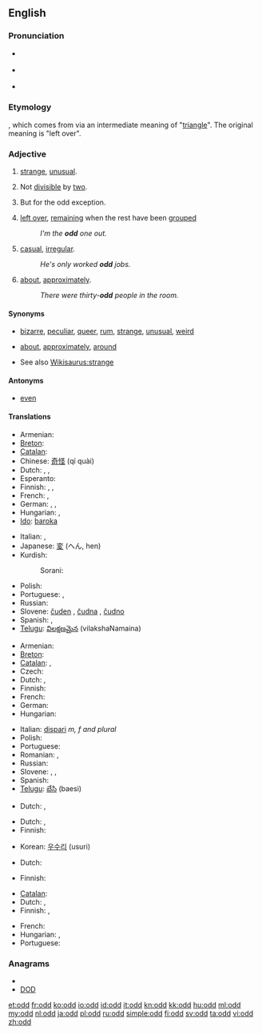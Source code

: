 {{also|odds|Odd}}
==English==

===Pronunciation===
* {{a|UK}} {{IPA|/ɒd/}} {{SAMPA|/Qd/}}
* {{a|US}} {{IPA|/ɑd/}} {{SAMPA|/Ad/}}
* {{audio|en-us-odd.ogg|Audio (US)}}
*: {{rhymes|ɒd}}

===Etymology===
{{etyl|non}} {{term|oddi||third or additional number|lang=non}}, which comes from {{term|oddr||point of a weapon|lang=non}} via an intermediate meaning of "[[triangle]]". The original meaning is "left over".

===Adjective===
{{en-adj|er}}

# [[strange]], [[unusual]].
# {{arithmetic|not comparable}} Not [[divisible]] by [[two]].
# {{rare}} But for the odd exception. <!--self-referential definition?-->
# [[left over]], [[remain]]ing when the rest have been [[grouped]]
#: ''I'm the '''odd''' one out.''
# [[casual]], [[irregular]].
#: ''He's only worked '''odd''' jobs.''
# {{context|in combination with a number|not comparable}} [[about]], [[approximately]].
#: ''There were thirty-'''odd''' people in the room.''

====Synonyms====
* {{sense|strange}} [[bizarre]], [[peculiar]], [[queer]], [[rum]], [[strange]], [[unusual]], [[weird]]
* {{sense|about}} [[about]], [[approximately]], [[around]]
* See also [[Wikisaurus:strange]]

====Antonyms====
* {{sense|not divisible by two}} [[even]]

====Translations====
{{trans-top|strange}}
* Armenian: {{t-|hy|տարօրինակ|tr=taròrinak}}
* [[Breton]]: {{t|br|Iskis|xs=Breton}}
* [[Catalan]]: {{t+|ca|estrany|m}}
* Chinese: [[奇怪]] (qí quài)
* Dutch: {{t+|nl|vreemd}}, {{t+|nl|merkwaardig}}, {{t+|nl|raar}}
* Esperanto: {{t-|eo|stranga|xs=Esperanto}}
* Finnish: {{t+|fi|outo}}, {{t+|fi|kummallinen}}, {{t+|fi|omituinen}}
* French: {{t+|fr|bizarre}}, {{t+|fr|étrange}}
* German: {{t+|de|seltsam}}, {{t+|de|merkwürdig}}, {{t+|de|komisch}}
* Hungarian: {{t+|hu|furcsa}},  {{t+|hu|fura}}
* [[Ido]]: [[baroka]]
{{trans-mid}}
* Italian: {{t+|it|strano}}, {{t+|it|strambo}}
* Japanese: [[変]] (へん, hen)
* Kurdish:
*: Sorani: {{t|ku|سه‌یر|tr=sair|sc=ku-Arab}}
* Polish: {{t+|pl|dziwny}}
* Portuguese: {{t+|pt|estranho}}, {{t+|pt|raro}}
* Russian: {{t+|ru|странный}}
* Slovene: [[čuden]] {{m}}, [[čudna]] {{f}}, [[čudno]] {{n}}
* Spanish: {{t-|es|extraño}}, {{t+|es|raro}}
* [[Telugu]]: [[విలక్షణమైన]] (vilakshaNamaina)
{{trans-bottom}}

{{trans-top|not divisible by two}}
* Armenian: {{t-|hy|կենտ|tr=kent}}
* [[Breton]]: {{t-|br|impar|xs=Breton}}
* [[Catalan]]: {{t|ca|imparell|m}}, {{t|ca|senar|m|f}}
* Czech: {{t+|cs|lichý|m}}
* Dutch: {{t+|nl|oneven}}, {{t-|nl|onpaar}}
* Finnish: {{t+|fi|pariton}}
* French: {{t+|fr|impair}}
* German: {{t+|de|ungerade}}
* Hungarian: {{t+|hu|páratlan}}
{{trans-mid}}
* Italian: [[dispari]] ''m, f and plural''
* Polish: {{t-|pl|nieparzysty}}
* Portuguese: {{t-|pt|Ímpar}}
* Romanian: {{t-|ro|impar|m}},  {{t|ro|impară|f}}
* Russian: {{t+|ru|нечётный}}
* Slovene: {{t-|sl|lih|m}}, {{t-|sl|liha|f}}, {{t-|sl|liho|n}}
* Spanish: {{t-|es|impar}}
* [[Telugu]]: [[బేసి]] (baesi)
{{trans-bottom}}

{{trans-top|rare: but for the odd exception}}
* Dutch: {{t+|nl|uitzonderlijk}}, {{t+|nl|zeldzaam}}
{{trans-mid}}
{{trans-bottom}}

{{trans-top|left over after others have been grouped}}
* Dutch: {{t-|nl|overblijvend}}, {{t-|nl|resterend}}
* Finnish: {{t+|fi|pariton}}
{{trans-mid}}
* Korean: [[우수리]] (usuri)
{{trans-bottom}}

{{trans-top|casual, irregular}}
* Dutch: {{t-|nl|onregelmatig}}
{{trans-mid}}
* Finnish: {{t+|fi|satunnainen}}
{{trans-bottom}}

{{trans-top|about}}
* [[Catalan]]: {{t|ca|aproximadament}}
* Dutch: {{t-|nl|bij benadering}}, {{t+|nl|ongeveer}}
* Finnish: {{t+|fi|noin}}, {{t+|fi|suunnilleen}}
{{trans-mid}}
* French: {{t+|fr|à peu près}}
* Hungarian: {{t|hu|valahány}},  {{t|hu|egynéhány}}
* Portuguese: {{t+|pt|aproximadamente}}
{{trans-bottom}}

===Anagrams===
* {{alphagram|[[DDO#English|DDO]]}} 
* [[DOD#English|DOD]]

[[et:odd]]
[[fr:odd]]
[[ko:odd]]
[[io:odd]]
[[id:odd]]
[[it:odd]]
[[kn:odd]]
[[kk:odd]]
[[hu:odd]]
[[ml:odd]]
[[my:odd]]
[[nl:odd]]
[[ja:odd]]
[[pl:odd]]
[[ru:odd]]
[[simple:odd]]
[[fi:odd]]
[[sv:odd]]
[[ta:odd]]
[[vi:odd]]
[[zh:odd]]